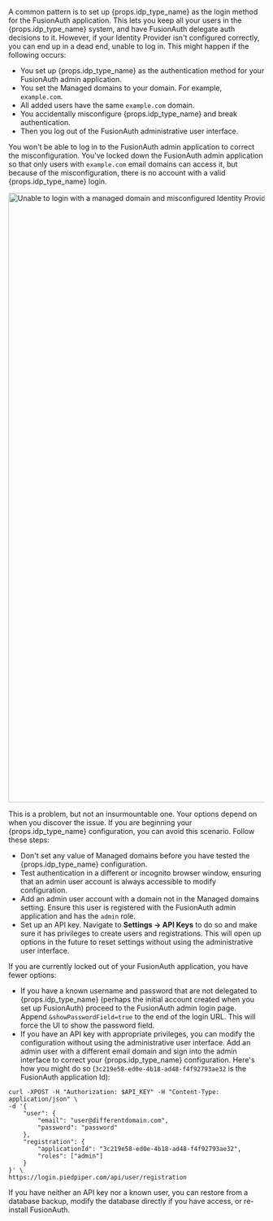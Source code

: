 
A common pattern is to set up {props.idp_type_name} as the login method for the FusionAuth application. This lets you keep all your users in the {props.idp_type_name} system, and have FusionAuth delegate auth decisions to it. However, if your Identity Provider isn't configured correctly, you can end up in a dead end, unable to log in. This might happen if the following occurs:

* You set up {props.idp_type_name} as the authentication method for your FusionAuth admin application.
* You set the <InlineField>Managed domains</InlineField> to your domain. For example, `example.com`.
* All added users have the same `example.com` domain.
* You accidentally misconfigure {props.idp_type_name} and break authentication.
* Then you log out of the FusionAuth administrative user interface.

You won't be able to log in to the FusionAuth admin application to correct the misconfiguration. You've locked down the FusionAuth admin application so that only users with `example.com` email domains can access it, but because of the misconfiguration, there is no account with a valid {props.idp_type_name} login.

<img src="/img/docs/lifecycle/authenticate-users/identity-providers/unable-to-login-managed-domains.png" alt="Unable to login with a managed domain and misconfigured Identity Provider." width="1200" role="bottom-cropped" />

This is a problem, but not an insurmountable one. Your options depend on when you discover the issue. If you are beginning your {props.idp_type_name} configuration, you can avoid this scenario. Follow these steps:

* Don't set any value of <InlineField>Managed domains</InlineField> before you have tested the {props.idp_type_name} configuration.
* Test authentication in a different or incognito browser window, ensuring that an admin user account is always accessible to modify configuration.
* Add an admin user account with a domain not in the <InlineField>Managed domains</InlineField> setting. Ensure this user is registered with the FusionAuth admin application and has the `admin` role.
* Set up an API key. Navigate to <strong>Settings -> API Keys</strong> to do so and make sure it has privileges to create users and registrations. This will open up options in the future to reset settings without using the administrative user interface.

If you are currently locked out of your FusionAuth application, you have fewer options:

* If you have a known username and password that are not delegated to {props.idp_type_name} (perhaps the initial account created when you set up FusionAuth) proceed to the FusionAuth admin login page. Append `&showPasswordField=true` to the end of the login URL. This will force the UI to show the password field.
* If you have an API key with appropriate privileges, you can modify the configuration without using the administrative user interface. Add an admin user with a different email domain and sign into the admin interface to correct your {props.idp_type_name} configuration. Here's how you might do so (`3c219e58-ed0e-4b18-ad48-f4f92793ae32` is the FusionAuth application Id):

```shell title="Adding a New Admin User With a Different Domain"
curl -XPOST -H "Authorization: $API_KEY" -H "Content-Type: application/json" \
-d '{
	"user": {
		"email": "user@differentdomain.com",
		"password": "password"
	},
	"registration": {
		"applicationId": "3c219e58-ed0e-4b18-ad48-f4f92793ae32",
		"roles": ["admin"]
	}
}' \
https://login.piedpiper.com/api/user/registration
```

If you have neither an API key nor a known user, you can restore from a database backup, modify the database directly if you have access, or re-install FusionAuth.

